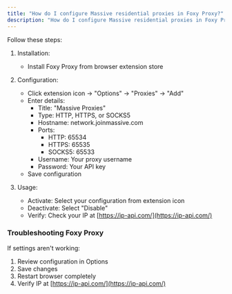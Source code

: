 ```yaml
---
title: "How do I configure Massive residential proxies in Foxy Proxy?"
description: "How do I configure Massive residential proxies in Foxy Proxy?"
---
```


Follow these steps:

1. Installation:
   - Install Foxy Proxy from browser extension store

2. Configuration:
   - Click extension icon → "Options" → "Proxies" → "Add"
   - Enter details:
     - Title: "Massive Proxies"
     - Type: HTTP, HTTPS, or SOCKS5
     - Hostname: network.joinmassive.com
     - Ports:
       - HTTP: 65534
       - HTTPS: 65535
       - SOCKS5: 65533
     - Username: Your proxy username
     - Password: Your API key
   - Save configuration

3. Usage:
   - Activate: Select your configuration from extension icon
   - Deactivate: Select "Disable"
   - Verify: Check your IP at [https://ip-api.com/](https://ip-api.com/)

### Troubleshooting Foxy Proxy

If settings aren't working:

1. Review configuration in Options
2. Save changes
3. Restart browser completely
4. Verify IP at [https://ip-api.com/](https://ip-api.com/)